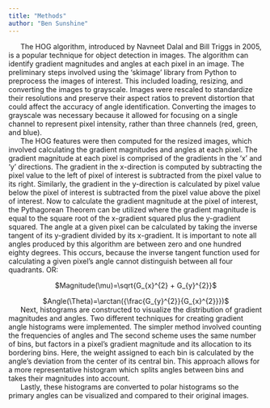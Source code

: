 ```yaml
---
title: "Methods"
author: "Ben Sunshine"
---
```


|       The HOG algorithm, introduced by Navneet Dalal and Bill Triggs in 2005, is a popular technique for object detection in images. The algorithm can identify gradient magnitudes and angles at each pixel in an image. The preliminary steps involved using the ‘skimage’ library from Python to preprocess the images of interest. This included loading, resizing, and converting the images to grayscale. Images were rescaled to standardize their resolutions and preserve their aspect ratios to prevent distortion that could affect the accuracy of angle identification. Converting the images to grayscale was necessary because it allowed for focusing on a single channel to represent pixel intensity, rather than three channels (red, green, and blue).
|       The HOG features were then computed for the resized images, which involved calculating the gradient magnitudes and angles at each pixel. The gradient magnitude at each pixel is comprised of the gradients in the ‘x’ and ‘y’ directions. The gradient in the x-direction is computed by subtracting the pixel value to the left of pixel of interest is subtracted from the pixel value to its right. Similarly, the gradient in the y-direction is calculated by pixel value below the pixel of interest is subtracted from the pixel value above the pixel of interest. Now to calculate the gradient magnitude at the pixel of interest, the Pythagorean Theorem can be utilized where the gradient magnitude is equal to the square root of the x-gradient squared plus the y-gradient squared. The angle at a given pixel can be calculated by taking the inverse tangent of its y-gradient divided by its x-gradient. It is important to note all angles produced by this algorithm are between zero and one hundred eighty degrees. This occurs, because the inverse tangent function used for calculating a given pixel’s angle cannot distinguish between all four quadrants. OR:

<div align="center">
$Magnitude(\mu)=\sqrt{G_{x}^{2} + G_{y}^{2}}$


$Angle(\Theta)=\arctan({\frac{G_{y}^{2}}{G_{x}^{2}}})$
<div>




<div align="left">
|       Next, histograms are constructed to visualize the distribution of gradient magnitudes and angles. Two different techniques for creating gradient angle histograms were implemented. The simpler method involved counting the frequencies of angles and The second scheme uses the same number of bins, but factors in a pixel’s gradient magnitude and its allocation to its bordering bins. Here, the weight assigned to each bin is calculated by the angle’s deviation from the center of its central bin. This approach allows for a more representative histogram which splits angles between bins and takes their magnitudes into account.<div>

|       Lastly, these histograms are converted to polar histograms so the primary angles can be visualized and compared to their original images.
